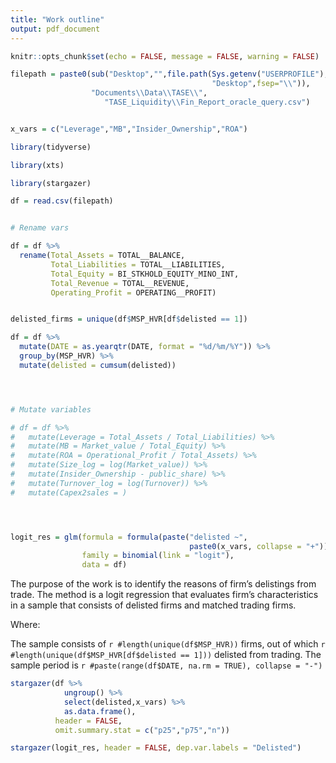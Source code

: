 ```yaml
---
title: "Work outline"
output: pdf_document
---
```


```r

knitr::opts_chunk$set(echo = FALSE, message = FALSE, warning = FALSE)

```


```r



filepath = paste0(sub("Desktop","",file.path(Sys.getenv("USERPROFILE"),
                                             "Desktop",fsep="\\")),
                  "Documents\\Data\\TASE\\",
                     "TASE_Liquidity\\Fin_Report_oracle_query.csv")


x_vars = c("Leverage","MB","Insider_Ownership","ROA")

```


```r

library(tidyverse)

library(xts)

library(stargazer)

df = read.csv(filepath)


# Rename vars

df = df %>% 
  rename(Total_Assets = TOTAL__BALANCE,
         Total_Liabilities = TOTAL__LIABILITIES,
         Total_Equity = BI_STKHOLD_EQUITY_MINO_INT,
         Total_Revenue = TOTAL__REVENUE,
         Operating_Profit = OPERATING__PROFIT)


delisted_firms = unique(df$MSP_HVR[df$delisted == 1])

df = df %>% 
  mutate(DATE = as.yearqtr(DATE, format = "%d/%m/%Y")) %>% 
  group_by(MSP_HVR) %>% 
  mutate(delisted = cumsum(delisted))




# Mutate variables

# df = df %>% 
#   mutate(Leverage = Total_Assets / Total_Liabilities) %>% 
#   mutate(MB = Market_value / Total_Equity) %>% 
#   mutate(ROA = Operational_Profit / Total_Assets) %>% 
#   mutate(Size_log = log(Market_value)) %>% 
#   mutate(Insider_Ownership - public_share) %>% 
#   mutate(Turnover_log = log(Turnover)) %>% 
#   mutate(Capex2sales = )





```


```r

logit_res = glm(formula = formula(paste("delisted ~",
                                        paste0(x_vars, collapse = "+"))),
                family = binomial(link = "logit"),
                data = df)

```


\section{Introduction}

The purpose of the work is to identify the reasons
of firm's delistings from trade. The method is a logit regression that evaluates firm's characteristics in a sample
that consists of delisted firms and matched trading firms.

\section{Empirical specification}

\begin{align*}
	Pr(Delisting)  = \alpha & + \beta_{1} Leverage + \beta_{2} MB  
	                          + \beta_{3} CAPEX  + \beta_{4}ROA\\ 
	                        & + \beta{5} FreeCashFlow 
	                          + \beta_{6} InsiderOwnership \\
                          & + \beta_{7} Size + \beta_{8} TradeVolume 
                            + \beta_{9} Illiqudity
\end{align*}

Where:


\section{Descriptive Stats}

The sample consists of `r #length(unique(df$MSP_HVR))` firms,
out of which `r #length(unique(df$MSP_HVR[df$delisted == 1]))` delisted from trading. The sample period is `r #paste(range(df$DATE, na.rm = TRUE), collapse = "-")`

```r

stargazer(df %>% 
            ungroup() %>% 
            select(delisted,x_vars) %>% 
            as.data.frame(),
          header = FALSE,
          omit.summary.stat = c("p25","p75","n"))

```


\section{Results}

```r

stargazer(logit_res, header = FALSE, dep.var.labels = "Delisted")

```


